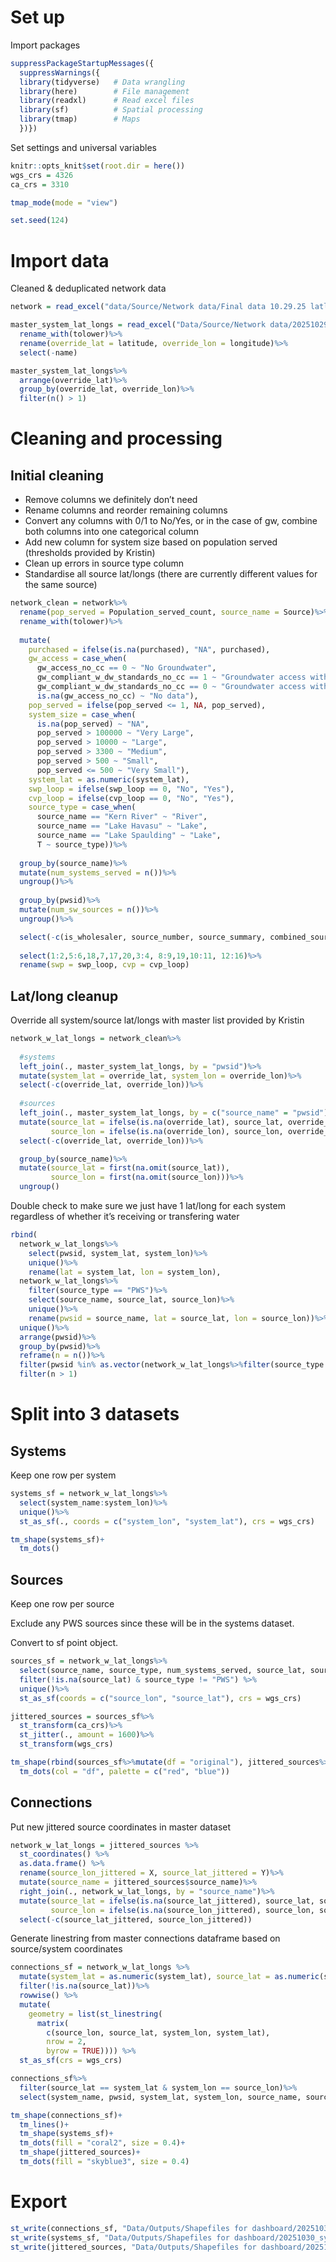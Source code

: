 

# Set up

Import packages
```r
suppressPackageStartupMessages({
  suppressWarnings({
  library(tidyverse)   # Data wrangling
  library(here)        # File management
  library(readxl)      # Read excel files
  library(sf)          # Spatial processing
  library(tmap)        # Maps
  })})
```

Set settings and universal variables
```r
knitr::opts_knit$set(root.dir = here())
wgs_crs = 4326
ca_crs = 3310

tmap_mode(mode = "view")

set.seed(124)
```

# Import data

Cleaned & deduplicated network data
```r
network = read_excel("data/Source/Network data/Final data 10.29.25 latlon comp.xlsx", na = "NA")
```

```r
master_system_lat_longs = read_excel("Data/Source/Network data/20251029_unified system latlons.xlsx")%>%
  rename_with(tolower)%>%
  rename(override_lat = latitude, override_lon = longitude)%>%
  select(-name)

master_system_lat_longs%>%
  arrange(override_lat)%>%
  group_by(override_lat, override_lon)%>%
  filter(n() > 1)
```


# Cleaning and processing

## Initial cleaning

- Remove columns we definitely don't need
- Rename columns and reorder remaining columns
- Convert any columns with 0/1 to No/Yes, or in the case of gw, combine both columns into one categorical column
- Add new column for system size based on population served (thresholds provided by Kristin)
- Clean up errors in source type column
- Standardise all source lat/longs (there are currently different values for the same source)

```r
network_clean = network%>%
  rename(pop_served = Population_served_count, source_name = Source)%>%
  rename_with(tolower)%>%
  
  mutate(
    purchased = ifelse(is.na(purchased), "NA", purchased),
    gw_access = case_when(
      gw_access_no_cc == 0 ~ "No Groundwater",
      gw_compliant_w_dw_standards_no_cc == 1 ~ "Groundwater access with 1 or more well meeting MCL requirements",
      gw_compliant_w_dw_standards_no_cc == 0 ~ "Groundwater access with no wells meeting MCL requirements",
      is.na(gw_access_no_cc) ~ "No data"),
    pop_served = ifelse(pop_served <= 1, NA, pop_served),
    system_size = case_when(
      is.na(pop_served) ~ "NA",
      pop_served > 100000 ~ "Very Large",
      pop_served > 10000 ~ "Large",
      pop_served > 3300 ~ "Medium",
      pop_served > 500 ~ "Small",
      pop_served <= 500 ~ "Very Small"),
    system_lat = as.numeric(system_lat),
    swp_loop = ifelse(swp_loop == 0, "No", "Yes"),
    cvp_loop = ifelse(cvp_loop == 0, "No", "Yes"),
    source_type = case_when(
      source_name == "Kern River" ~ "River",
      source_name == "Lake Havasu" ~ "Lake",
      source_name == "Lake Spaulding" ~ "Lake",
      T ~ source_type))%>%
  
  group_by(source_name)%>%
  mutate(num_systems_served = n())%>%
  ungroup()%>%
  
  group_by(pwsid)%>%
  mutate(num_sw_sources = n())%>%
  ungroup()%>%

  select(-c(is_wholesaler, source_number, source_summary, combined_source_notes, combined_calsim_notes, swp:colorado_incompleteandnotedited, x2020_ccr_percent:x2023_percent, summer_2025_cleaning, calsim_demandunit:calsim_notes_sept2025, colorado_loop, gw_access_no_cc:gw_compliant_w_dw_standards_no_cc, connection_id, source_id))%>%
  
  select(1:2,5:6,18,7,17,20,3:4, 8:9,19,10:11, 12:16)%>%
  rename(swp = swp_loop, cvp = cvp_loop)
```

## Lat/long cleanup

Override all system/source lat/longs with master list provided by Kristin

```r
network_w_lat_longs = network_clean%>%
  
  #systems
  left_join(., master_system_lat_longs, by = "pwsid")%>%
  mutate(system_lat = override_lat, system_lon = override_lon)%>%
  select(-c(override_lat, override_lon))%>%
  
  #sources
  left_join(., master_system_lat_longs, by = c("source_name" = "pwsid"))%>%
  mutate(source_lat = ifelse(is.na(override_lat), source_lat, override_lat),
         source_lon = ifelse(is.na(override_lon), source_lon, override_lon))%>%
  select(-c(override_lat, override_lon))%>%

  group_by(source_name)%>%
  mutate(source_lat = first(na.omit(source_lat)),
         source_lon = first(na.omit(source_lon)))%>%
  ungroup()
```

Double check to make sure we just have 1 lat/long for each system regardless of whether it's receiving or transfering water
```r
rbind(
  network_w_lat_longs%>%
    select(pwsid, system_lat, system_lon)%>%
    unique()%>%
    rename(lat = system_lat, lon = system_lon),
  network_w_lat_longs%>%
    filter(source_type == "PWS")%>%
    select(source_name, source_lat, source_lon)%>%
    unique()%>%
    rename(pwsid = source_name, lat = source_lat, lon = source_lon))%>%
  unique()%>%
  arrange(pwsid)%>%
  group_by(pwsid)%>%
  reframe(n = n())%>%
  filter(pwsid %in% as.vector(network_w_lat_longs%>%filter(source_type == "PWS")%>%pull(source_name)))%>%
  filter(n > 1)
```


# Split into 3 datasets

## Systems

Keep one row per system
```r
systems_sf = network_w_lat_longs%>%
  select(system_name:system_lon)%>%
  unique()%>%
  st_as_sf(., coords = c("system_lon", "system_lat"), crs = wgs_crs)
```

```r
tm_shape(systems_sf)+
  tm_dots()
```


## Sources

Keep one row per source

Exclude any PWS sources since these will be in the systems dataset.

Convert to sf point object.
```r
sources_sf = network_w_lat_longs%>%
  select(source_name, source_type, num_systems_served, source_lat, source_lon) %>%
  filter(!is.na(source_lat) & source_type != "PWS") %>%
  unique()%>%
  st_as_sf(coords = c("source_lon", "source_lat"), crs = wgs_crs)

jittered_sources = sources_sf%>%
  st_transform(ca_crs)%>%
  st_jitter(., amount = 1600)%>%
  st_transform(wgs_crs)
```

```r
tm_shape(rbind(sources_sf%>%mutate(df = "original"), jittered_sources%>%mutate(df = "jittered")))+
  tm_dots(col = "df", palette = c("red", "blue"))
```

## Connections

Put new jittered source coordinates in master dataset
```r
network_w_lat_longs = jittered_sources %>%
  st_coordinates() %>%  
  as.data.frame() %>%
  rename(source_lon_jittered = X, source_lat_jittered = Y)%>%
  mutate(source_name = jittered_sources$source_name)%>%
  right_join(., network_w_lat_longs, by = "source_name")%>%
  mutate(source_lat = ifelse(is.na(source_lat_jittered), source_lat, source_lat_jittered),
         source_lon = ifelse(is.na(source_lon_jittered), source_lon, source_lon_jittered))%>%
  select(-c(source_lat_jittered, source_lon_jittered))
```


Generate linestring from master connections dataframe based on source/system coordinates
```r
connections_sf = network_w_lat_longs %>%
  mutate(system_lat = as.numeric(system_lat), source_lat = as.numeric(source_lat))%>%
  filter(!is.na(source_lat))%>%
  rowwise() %>%
  mutate(
    geometry = list(st_linestring(
      matrix(
        c(source_lon, source_lat, system_lon, system_lat), 
        nrow = 2, 
        byrow = TRUE)))) %>%
  st_as_sf(crs = wgs_crs)
```


```r
connections_sf%>%
  filter(source_lat == system_lat & system_lon == source_lon)%>%
  select(system_name, pwsid, system_lat, system_lon, source_name, source_type, source_lat, source_lon)
```

```r
tm_shape(connections_sf)+
  tm_lines()+
  tm_shape(systems_sf)+
  tm_dots(fill = "coral2", size = 0.4)+
  tm_shape(jittered_sources)+
  tm_dots(fill = "skyblue3", size = 0.4)
```


# Export
```r
st_write(connections_sf, "Data/Outputs/Shapefiles for dashboard/20251030_connections.shp", delete_dsn = T)
st_write(systems_sf, "Data/Outputs/Shapefiles for dashboard/20251030_systems.shp", delete_dsn = T)
st_write(jittered_sources, "Data/Outputs/Shapefiles for dashboard/20251030_sources.shp", delete_dsn = T)
```





